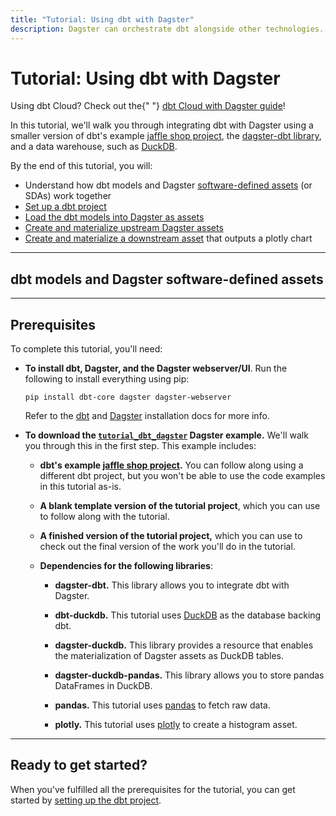 ```yaml
---
title: "Tutorial: Using dbt with Dagster"
description: Dagster can orchestrate dbt alongside other technologies.
---
```


# Tutorial: Using dbt with Dagster

<Note>
  Using dbt Cloud? Check out the{" "}
  <a href="/integrations/dbt-cloud">dbt Cloud with Dagster guide</a>!
</Note>

In this tutorial, we'll walk you through integrating dbt with Dagster using a smaller version of dbt's example [jaffle shop project](https://github.com/dbt-labs/jaffle_shop), the [dagster-dbt library](/\_apidocs/libraries/dagster-dbt), and a data warehouse, such as [DuckDB](https://duckdb.org/).

By the end of this tutorial, you will:

- Understand how dbt models and Dagster [software-defined assets](/concepts/assets/software-defined-assets) (or SDAs) work together
- [Set up a dbt project](/integrations/dbt/using-dbt-with-dagster/set-up-dbt-project)
- [Load the dbt models into Dagster as assets](/integrations/dbt/using-dbt-with-dagster/load-dbt-models)
- [Create and materialize upstream Dagster assets](/integrations/dbt/using-dbt-with-dagster/upstream-assets)
- [Create and materialize a downstream asset](/integrations/dbt/using-dbt-with-dagster/downstream-assets) that outputs a plotly chart

---

## dbt models and Dagster software-defined assets

<DbtModelAssetExplanation />

---

## Prerequisites

To complete this tutorial, you'll need:

- **To install dbt, Dagster, and the Dagster webserver/UI**. Run the following to install everything using pip:

  ```shell
  pip install dbt-core dagster dagster-webserver
  ```

  Refer to the [dbt](https://docs.getdbt.com/dbt-cli/install/overview) and [Dagster](/getting-started/install) installation docs for more info.

- **To download the [`tutorial_dbt_dagster`](https://github.com/dagster-io/dagster/tree/master/examples/tutorial_dbt_dagster) Dagster example.** We'll walk you through this in the first step. This example includes:

  - **dbt's example [jaffle shop project](https://github.com/dbt-labs/jaffle_shop).** You can follow along using a different dbt project, but you won't be able to use the code examples in this tutorial as-is.

  - **A blank template version of the tutorial project**, which you can use to follow along with the tutorial.

  - **A finished version of the tutorial project,** which you can use to check out the final version of the work you'll do in the tutorial.

  - **Dependencies for the following libraries**:

    - **dagster-dbt.** This library allows you to integrate dbt with Dagster.

    - **dbt-duckdb.** This tutorial uses [DuckDB](https://docs.getdbt.com/reference/warehouse-profiles/duckdb-profile) as the database backing dbt.

    - **dagster-duckdb.** This library provides a resource that enables the materialization of Dagster assets as DuckDB tables.

    - **dagster-duckdb-pandas.** This library allows you to store pandas DataFrames in DuckDB.

    - **pandas.** This tutorial uses [pandas](https://pandas.pydata.org/docs/index.html) to fetch raw data.

    - **plotly.** This tutorial uses [plotly](https://plotly.com/python/) to create a histogram asset.

---

## Ready to get started?

When you've fulfilled all the prerequisites for the tutorial, you can get started by [setting up the dbt project](/integrations/dbt/using-dbt-with-dagster/set-up-dbt-project).

